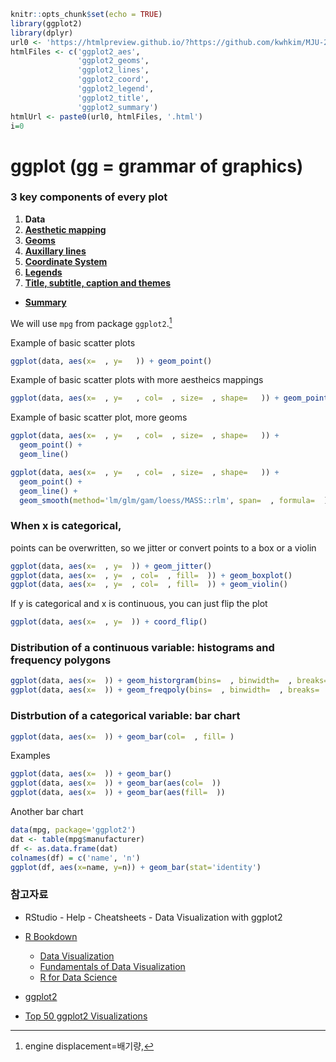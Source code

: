 ```r
knitr::opts_chunk$set(echo = TRUE)
library(ggplot2)
library(dplyr)
url0 <- 'https://htmlpreview.github.io/?https://github.com/kwhkim/MJU-2018-02-DataScience/blob/master/00_Instructor/W07_ggplot2/'
htmlFiles <- c('ggplot2_aes',
               'ggplot2_geoms',
               'ggplot2_lines',
               'ggplot2_coord',
               'ggplot2_legend',
               'ggplot2_title',
               'ggplot2_summary')
htmlUrl <- paste0(url0, htmlFiles, '.html')
i=0
```

# ggplot (gg = grammar of graphics)

### 3 key components of every plot
1. **Data**
2. [**Aesthetic mapping**](`r i=i+1; htmlUrl[i]`)
3. [**Geoms**](`r i=i+1; htmlUrl[i]`)
4. [**Auxillary lines**](`r i=i+1; htmlUrl[i]`)
5. [**Coordinate System**](`r i=i+1; htmlUrl[i]`)
6. [**Legends**](`r i=i+1; htmlUrl[i]`)
7. [**Title, subtitle, caption and themes**](`r i=i+1; htmlUrl[i]`)

* [**Summary**](`r i=i+1; htmlUrl[i]`)

We will use `mpg` from package `ggplot2`.[^1]

[^1]: engine displacement=배기량, 
 
Example of basic scatter plots
```r
ggplot(data, aes(x=  , y=   )) + geom_point()
```

Example of basic scatter plots with more aestheics mappings
```r
ggplot(data, aes(x=  , y=   , col=  , size=  , shape=   )) + geom_point()
```

Example of basic scatter plot, more geoms
```r
ggplot(data, aes(x=  , y=   , col=  , size=  , shape=   )) + 
  geom_point() + 
  geom_line()  
```

```r
ggplot(data, aes(x=  , y=   , col=  , size=  , shape=   )) + 
  geom_point() + 
  geom_line() +
  geom_smooth(method='lm/glm/gam/loess/MASS::rlm', span=  , formula=  )
```

### When x is categorical,
points can be overwritten, so we jitter or convert points to a box or a violin
```r
ggplot(data, aes(x=  , y=  )) + geom_jitter()
ggplot(data, aes(x=  , y=  , col=  , fill=  )) + geom_boxplot()
ggplot(data, aes(x=  , y=  , col=  , fill=  )) + geom_violin()
```

If y is categorical and x is continuous, you can just flip the plot
```r
ggplot(data, aes(x=  , y=  )) + coord_flip()
```

### Distribution of a continuous variable: **histograms** and **frequency polygons**
```r
ggplot(data, aes(x=  )) + geom_historgram(bins=  , binwidth=  , breaks=  )
ggplot(data, aes(x=  )) + geom_freqpoly(bins=  , binwidth=  , breaks=  )  
```

### Distrbution of a categorical variable: **bar chart**
```r
ggplot(data, aes(x=  )) + geom_bar(col=  , fill= )
```

Examples
```r
ggplot(data, aes(x=  )) + geom_bar()
ggplot(data, aes(x=  )) + geom_bar(aes(col=  ))
ggplot(data, aes(x=  )) + geom_bar(aes(fill=  ))
```

Another bar chart
```r
data(mpg, package='ggplot2')
dat <- table(mpg$manufacturer)
df <- as.data.frame(dat)
colnames(df) = c('name', 'n')
ggplot(df, aes(x=name, y=n)) + geom_bar(stat='identity')
```

### 참고자료 

* RStudio - Help - Cheatsheets - Data Visualization with ggplot2
    
* [R Bookdown](https://bookdown.org/)
    - [Data Visualization](https://socviz.co/)
    - [Fundamentals of Data Visualization](https://serialmentor.com/dataviz/)
    - [R for Data Science](http://r4ds.had.co.nz/)
* [ggplot2](https://github.com/hadley/ggplot2-book)
* [Top 50 ggplot2 Visualizations](http://r-statistics.co/Top50-Ggplot2-Visualizations-MasterList-R-Code.html)




